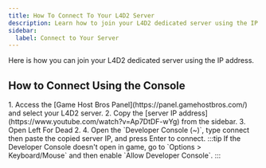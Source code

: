 ```yaml
---
title: How To Connect To Your L4D2 Server
description: Learn how to join your L4D2 dedicated server using the IP address.
sidebar:
  label: Connect to Your Server
---
```


Here is how you can join your L4D2 dedicated server using the IP address.

## How to Connect Using the Console
<Steps>
1. Access the [Game Host Bros Panel](https://panel.gamehostbros.com/) and select your L4D2 server.
2. Copy the [server IP address](https://www.youtube.com/watch?v=Ap7DtDF-wYg) from the sidebar.
3. Open Left For Dead 2.
4. Open the `Developer Console (~)`, type connect then paste the copied server IP, and press Enter to connect.
</Steps>
:::tip
If the Developer Console doesn't open in game, go to `Options > Keyboard/Mouse` and then enable `Allow Developer Console`.
:::